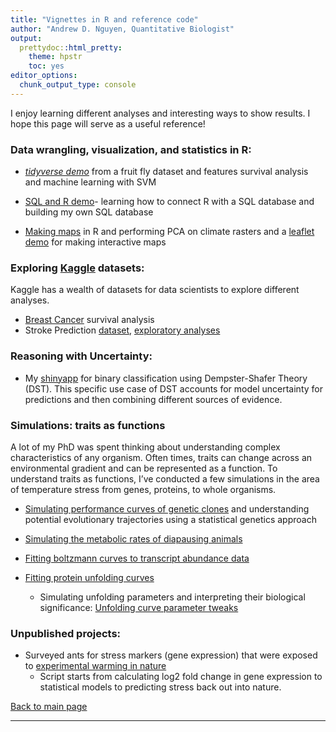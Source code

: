 ```yaml
---
title: "Vignettes in R and reference code"
author: "Andrew D. Nguyen, Quantitative Biologist"
output:
  prettydoc::html_pretty:
    theme: hpstr
    toc: yes
editor_options: 
  chunk_output_type: console
---
```


I enjoy learning different analyses and interesting ways to show results. I hope this page will serve as a useful reference!

### Data wrangling, visualization, and statistics in R:     

* *[tidyverse demo](ggplot.pdf)* from a fruit fly dataset and features survival analysis and machine learning with SVM    
* [SQL and R demo](SQL.pdf)- learning how to connect R with a SQL database and building my own SQL database    

* [Making maps](RasterPCA_demo.html) in R and performing PCA on climate rasters and a [leaflet demo](Leaflet_code.html) for making interactive maps

### Exploring [Kaggle](https://www.kaggle.com/) datasets:   

Kaggle has a wealth of datasets for data scientists to explore different analyses.   

* [Breast Cancer](breast_cancer.pdf) survival analysis  
* Stroke Prediction [dataset](https://www.kaggle.com/datasets/fedesoriano/stroke-prediction-dataset?resource=download), [exploratory analyses](stroke.pdf)   


### Reasoning with Uncertainty:   

* My [shinyapp](https://antdrewdnguyen.shinyapps.io/dempster_shafer/) for binary classification using Dempster-Shafer Theory (DST). This specific use case of DST accounts for model uncertainty for predictions and then combining different sources of evidence. 

### Simulations: traits as functions   

A lot of my PhD was spent thinking about understanding complex characteristics of any organism. Often times, traits can change across an environmental gradient and can be represented as a function. To understand traits as functions, I've conducted a few simulations in the area of temperature stress from genes, proteins, to whole organisms. 

* [Simulating performance curves of genetic clones](2018-01-10_simulate_perf_curves.html) and understanding potential evolutionary trajectories using a statistical genetics approach 

* [Simulating the metabolic rates of diapausing animals](2018-01-10_phases_of_diapause_exit.html)   
 
 
* [Fitting boltzmann curves to transcript abundance data](Function_valued_traits.html)       

* [Fitting protein unfolding curves](20170411_prelim_analyses_pog_aph_proteomics.html)      
    * Simulating unfolding parameters and interpreting their biological significance: [Unfolding curve parameter tweaks](2020-03-12_unfolding_curves.html)     



### Unpublished projects:   

* Surveyed ants for stress markers (gene expression) that were exposed to [experimental warming in nature](20170508_stressed_ants_report_forSHC_NJG.html)  
    * Script starts from calculating log2 fold change in gene expression to statistical models to predicting stress back out into nature.   


[Back to main page](https://adnguyen.github.io/)

---------



